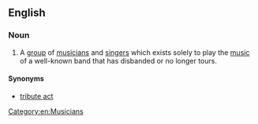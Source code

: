 ==English==

===Noun===
{{wikipedia|tribute act}}
{{en-noun|head=[[tribute]] [[band]]}}

# {{context|music|lang=en}} A [[group]] of [[musician]]s and [[singer]]s which exists solely to play the [[music]] of a well-known band that has disbanded or no longer tours.

====Synonyms====
* [[tribute act]]
[[Category:en:Musicians]]